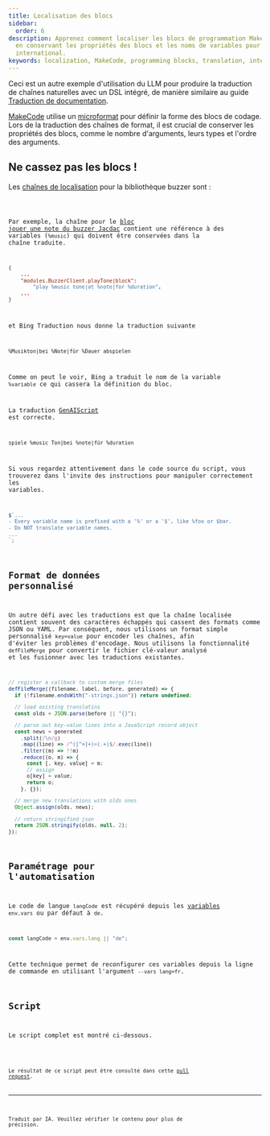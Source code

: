 ```yaml
---
title: Localisation des blocs
sidebar:
  order: 6
description: Apprenez comment localiser les blocs de programmation MakeCode tout
  en conservant les propriétés des blocs et les noms de variables pour un public
  international.
keywords: localization, MakeCode, programming blocks, translation, internationalization
---
```



Ceci est un autre exemple d'utilisation du LLM pour produire la traduction de chaînes naturelles avec un DSL intégré, de manière similaire au guide [Traduction de documentation](../../case-studies/documentation-translations/).

[MakeCode](https://makecode.com) utilise un [microformat](https://makecode.com/defining-blocks) pour définir la forme des blocs de codage. Lors de la traduction des chaînes de format, il est crucial de conserver les propriétés des blocs, comme le nombre d'arguments, leurs types et l'ordre des arguments.

## Ne cassez pas les blocs !

Les [chaînes de localisation](https://github.com/microsoft/pxt-jacdac/blob/45d3489c0b96ed0f74c9bbea53fb0714ae9f7fcc/buzzer/_locales/jacdac-buzzer-strings.json#L1) pour la bibliothèque buzzer sont :

<Code title="jacdac-buzzer-strings.json" code={stringsJson} wrap={true} lang="json" />

Par exemple, la chaîne pour le [bloc jouer une note du buzzer Jacdac](https://github.com/microsoft/pxt-jacdac/blob/45d3489c0b96ed0f74c9bbea53fb0714ae9f7fcc/buzzer/_locales/jacdac-buzzer-strings.json#L5-L6) contient une référence à des variables (`%music`) qui doivent être conservées dans la chaîne traduite.

```json
{
    ...
    "modules.BuzzerClient.playTone|block":
        "play %music tone|at %note|for %duration",
    ...
}
```

et Bing Traduction nous donne la traduction suivante

```txt title="Bing Translator"
%Musikton|bei %Note|für %Dauer abspielen
```

Comme on peut le voir, Bing a traduit le nom de la variable `%variable` ce qui cassera la définition du bloc.

La traduction [GenAIScript](https://github.com/microsoft/pxt-jacdac/blob/45d3489c0b96ed0f74c9bbea53fb0714ae9f7fcc/buzzer/_locales/de/jacdac-buzzer-strings.json#L5) est correcte.

```txt title="GenAIScript"
spiele %music Ton|bei %note|für %duration
```

Si vous regardez attentivement dans le code source du script, vous trouverez dans l'invite des instructions pour manipuler correctement les variables.

```js title="block-translator.genai.mjs"
$`...
- Every variable name is prefixed with a '%' or a '$', like %foo or $bar.
- Do NOT translate variable names.
...
`;
```

## Format de données personnalisé

Un autre défi avec les traductions est que la chaîne localisée contient souvent des caractères échappés qui cassent des formats comme JSON ou YAML. Par conséquent, nous utilisons un format simple personnalisé `key=value` pour encoder les chaînes, afin d'éviter les problèmes d'encodage. Nous utilisons la fonctionnalité `defFileMerge` pour convertir le fichier clé-valeur analysé et les fusionner avec les traductions existantes.

```js title="block-translator.genai.mjs"
// register a callback to custom merge files
defFileMerge((filename, label, before, generated) => {
  if (!filename.endsWith("-strings.json")) return undefined;

  // load existing translatins
  const olds = JSON.parse(before || "{}");

  // parse out key-value lines into a JavaScript record object
  const news = generated
    .split(/\n/g)
    .map((line) => /^([^=]+)=(.+)$/.exec(line))
    .filter((m) => !!m)
    .reduce((o, m) => {
      const [, key, value] = m;
      // assign
      o[key] = value;
      return o;
    }, {});

  // merge new translations with olds ones
  Object.assign(olds, news);

  // return stringified json
  return JSON.stringify(olds, null, 2);
});
```

## Paramétrage pour l'automatisation

Le code de langue `langCode` est récupéré depuis les [variables](../../reference/scripts/variables/) `env.vars` ou par défaut à `de`.

```js
const langCode = env.vars.lang || "de";
```

Cette technique permet de reconfigurer ces variables depuis la ligne de commande en utilisant l'argument `--vars lang=fr`.

## Script

Le script complet est montré ci-dessous.

<Code code={scriptSource} title="block-translator.genai.mjs" wrap={true} lang="js" />

Le résultat de ce script peut être consulté dans cette [pull request](https://github.com/microsoft/pxt-jacdac/pull/108).

<hr />

Traduit par IA. Veuillez vérifier le contenu pour plus de précision.
